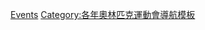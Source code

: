 <noinclude>{{NoteTA
|G1=Sports
|1=zh-cn:短道速滑; zh-tw:短道競速滑冰; zh-hk:短道速滑
|2=zh-cn:速度滑冰; zh-tw:競速滑冰;zh-hk:速度滑冰
|3=zh-hk:花式溜冰; zh-tw:花式滑冰; zh-cn:花样滑冰; 
}}
</noinclude>{{Navbox
|name = 2014年冬季奧林匹克運動會項目
|title = [[2014年冬季奧林匹克運動會]][[:Category:2014年冬季奧林匹克運動會比賽項目|項目]]（[[俄羅斯]][[索契]]）
|state = {{{state|autocollapse}}}
|listclass = hlist
|titlestyle = background:#BFD7FF;
|list1 =
* [[2014年冬季奧林匹克運動會高山滑雪比賽|高山滑雪]]
* [[2014年冬季奧林匹克運動會冬季兩項比賽|冬季兩項]]
* [[2014年冬季奧林匹克運動會雪車比賽|雪車]]
* [[2014年冬季奧林匹克運動會越野滑雪比賽|越野滑雪]]
* [[2014年冬季奧林匹克運動會冰壺比賽|冰壺]]
** [[2014年冬季奧林匹克運動會男子冰壺比賽|男子]]
** [[2014年冬季奧林匹克運動會女子冰壺比賽|女子]]
* [[2014年冬季奧林匹克運動會花式滑冰比賽|花式滑冰]]
* [[2014年冬季奧林匹克運動會自由式滑雪比賽|自由式滑雪]]
* [[2014年冬季奧林匹克運動會冰球比賽|冰球]]
** [[2014年冬季奧林匹克運動會男子冰球比賽|男子]]
** [[2014年冬季奧林匹克運動會女子冰球比賽|女子]]
* [[2014年冬季奧林匹克運動會雪橇比賽|雪橇]]
* [[2014年冬季奧林匹克運動會北歐混合式滑雪比賽|北歐混合式滑雪]]
* [[2014年冬季奧林匹克運動會短道競速滑冰比賽|短道競速滑冰]]
* [[2014年冬季奧林匹克運動會空架雪車比賽|鋼架雪車]]
* [[2014年冬季奧林匹克運動會跳台滑雪比賽|跳台滑雪]]
* [[2014年冬季奧林匹克運動會單板滑雪比賽|單板滑雪]]
* [[2014年冬季奧林匹克運動會競速滑冰比賽|競速滑冰]]
}}<noinclude>
[[Category:2014年冬季奧林匹克運動會模板|Events]]
[[Category:各年奧林匹克運動會導航模板]]
{{collapsible option}}
</noinclude>